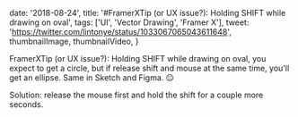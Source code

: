 

  date: '2018-08-24',
  title: '#FramerXTip (or UX issue?): Holding SHIFT while drawing on oval',
  tags: ['UI', 'Vector Drawing', 'Framer X'],
  tweet: 'https://twitter.com/lintonye/status/1033067065043611648',
  thumbnailImage,
  thumbnailVideo,
}


FramerXTip (or UX issue?): Holding SHIFT while drawing on oval, you expect to get a circle, but if release shift and mouse at the same time, you'll get an ellipse. Same in Sketch and Figma. 😐

Solution: release the mouse first and hold the shift for a couple more seconds.

